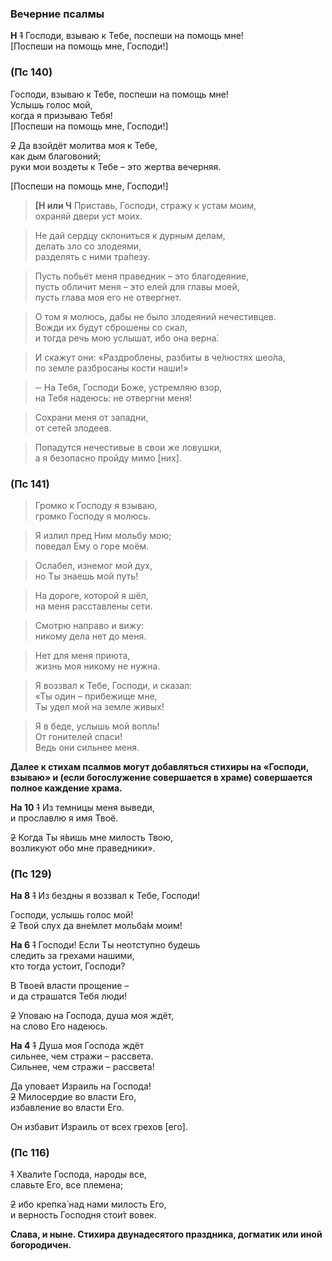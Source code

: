 <span id="vecherniePsalmi" />

### Вечерние псалмы

**Н** ~~1~~ Господи, взываю к Тебе, поспеши на помощь мне!  
<R>[</R>Поспеши на помощь мне, Господи!<R>]</R>

### (Пс 140)

Господи, взываю к Тебе, поспеши на помощь мне!  
Услышь голос мой,  
когда я призываю Тебя!  
<R>[</R>Поспеши на помощь мне, Господи!<R>]</R>

~~2~~ Да взойдёт молитва моя к Тебе,  
как дым благовоний;  
руки мои воздеты к Тебе – это жертва вечерняя.

<R>[</R>Поспеши на помощь мне, Господи!<R>]</R>

> **[Н или Ч** Приставь, Господи, стражу к устам моим,  
> охраняй двери уст моих.

> Не дай сердцу склониться к дурным делам,  
> делать зло со злодеями,  
> разделять с ними тра́пезу.

> Пусть побьёт меня праведник – это благодеяние,  
> пусть обличит меня – это елей для главы моей,  
> пусть глава моя его не отвергнет.

> О том я молюсь, дабы не было злодеяний нечестивцев.  
> Вожди их будут сброшены со скал,  
> и тогда речь мою услышат, ибо она верна́.

> И скажут они: «Раздроблены, разбиты в че́люстях шео́ла,  
> по земле разбросаны кости наши!»

> ─ На Тебя, Господи Боже, устремляю взор,  
> на Тебя надеюсь: не отвергни меня!

> Сохрани меня от западни,  
> от сете́й злодеев.

> Попадутся нечестивые в свои же ловушки,  
> а я безопасно пройду мимо <R>[</R>них<R>]</R>.

### (Пс 141)

> Громко к Господу я взываю,  
> громко Господу я молюсь.

> Я излил пред Ним мольбу мою;  
> поведал Ему о горе моём.

> Ослабел, изнемог мой дух,  
> но Ты знаешь мой путь!

> На дороге, которой я шёл,  
> на меня расставлены сети.

> Смотрю направо и вижу:  
> никому дела нет до меня.

> Нет для меня приюта,  
> жизнь моя никому не нужна.

> Я воззвал к Тебе, Господи, и сказал:  
> «Ты один – прибежище мне,  
> Ты удел мой на земле живых!

> Я в беде, услышь мой вопль!  
> От гонителей спаси!  
> Ведь они сильнее меня.

**Далее к стихам псалмов могут добавляться стихиры на «Господи, взываю» и (если богослужение совершается в храме) совершается полное каждение храма.**

**На 10** ~~1~~ Из темницы меня выведи,  
и прославлю я имя Твоё.

~~2~~ Когда Ты я́вишь мне милость Твою,  
возликуют обо мне праведники».

### (Пс 129)

**На 8** ~~1~~ Из бездны я воззвал к Тебе, Господи!

Господи, услышь голос мой!  
~~2~~ Твой слух да вне́млет мольба́м моим!

**На 6** ~~1~~ Господи! Если Ты неотступно будешь  
следить за грехами нашими,  
кто тогда устоит, Господи?

В Твоей власти прощение –  
и да страшатся Тебя люди!

~~2~~ Уповаю на Господа, душа моя ждёт,  
на слово Его надеюсь.

**На 4** ~~1~~ Душа моя Господа ждёт  
сильнее, чем стражи – рассвета.  
Сильнее, чем стражи – рассвета!

Да уповает Израиль на Господа!  
~~2~~ Милосердие во власти Его,  
избавление во власти Его.

Он избавит Израиль от всех грехов <R>[</R>его<R>]</R>.

### (Пс 116)

~~1~~ Хвали́те Господа, народы все,  
славьте Его, все племена;

~~2~~ ибо крепка́ над нами милость Его,  
и верность Господня стои́т вовек.

**Слава, и ныне. Стихира двунадесятого праздника, догматик или иной богородичен.**
